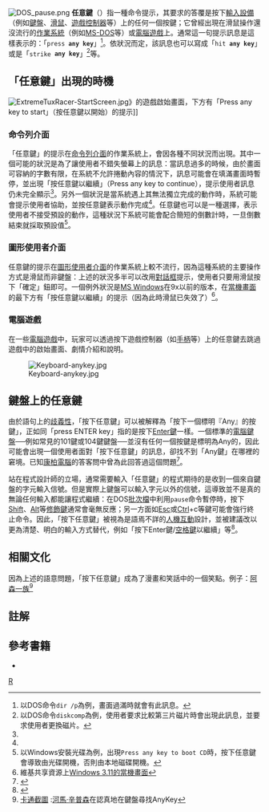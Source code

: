 [[File:DOS_pause.png|frame]]
'''任意鍵'''（{{lang-en|any key}}）指一種命令提示，其要求的答覆是按下[[輸入設備|輸入設備]]（例如[[鍵盤|鍵盤]]、[[滑鼠|滑鼠]]、[[遊戲控制器|遊戲控制器]]等）上的任何一個按鍵；它曾經出現在滑鼠操作還沒流行的[[作業系統|作業系統]]（例如[[MS-DOS|MS-DOS]]等）或[[電腦遊戲|電腦遊戲]]上。通常這一句提示訊息是這樣表示的：「<code>press '''any key'''</code>」<ref name=dir>以DOS命令<code>dir /p</code>為例，畫面過滿時就會有此訊息。</ref>。依狀況而定，該訊息也可以寫成「<code>hit '''any key'''</code>」或是「<code>strike '''any key'''</code>」<ref name=diskcomp>以DOS命令<code>diskcomp</code>為例，使用者要求比較第三片磁片時會出現此訊息，並要求使用者更換磁片。</ref>等。

==「任意鍵」出現的時機==
[[File:ExtremeTuxRacer-StartScreen.jpg|thumb]]》的遊戲啟始畫面，下方有「Press any key to start」（按任意鍵以開始）的提示]]
===命令列介面===
「任意鍵」的提示在[[命令列介面|命令列介面]]的作業系統上，會因各種不同狀況而出現。其中一個可能的狀況是為了讓使用者不錯失螢幕上的訊息：當訊息過多的時候，由於畫面可容納的字數有限，在系統不允許捲動內容的情況下，訊息可能會在填滿畫面時暫停，並出現「按任意鍵以繼續」（Press any key to continue），提示使用者訊息仍未完全顯示<ref name=dir/>。另外一個狀況是當系統遇上其無法獨立完成的動作時，系統可能會提示使用者協助，並按任意鍵表示動作完成<ref name=diskcomp/>。任意鍵也可以是一種選擇，表示使用者不接受預設的動作，這種狀況下系統可能會配合簡短的倒數計時，一旦倒數結束就採取預設值<ref name=wincdboot>以Windows安裝光碟為例，出現<code>Press any key to boot CD</code>時，按下任意鍵會導致由光碟開機，否則由本地磁碟開機。</ref>。

===圖形使用者介面===
任意鍵的提示在[[圖形使用者介面|圖形使用者介面]]的作業系統上較不流行，因為這種系統的主要操作方式是滑鼠而非鍵盤：上述的狀況多半可以改用[[對話框|對話框]]提示，使用者只要用滑鼠按下「確定」鈕即可。一個例外狀況是[[MS_Windows|MS Windows]]在9x以前的版本，在[[蓝屏死机|當機畫面]]的最下方有「按任意鍵以繼續」的提示（因為此時滑鼠已失效了）<ref name=winbsod>維基共享資源上[http://commons.wikimedia.org/wiki/Image:Bsod_win311.png Windows 3.11的當機畫面]</ref>。

===電腦遊戲===
在一些[[電腦遊戲|電腦遊戲]]中，玩家可以透過按下遊戲控制器（如[[手柄|手柄]]等）上的任意鍵去跳過遊戲中的啟始畫面、劇情介紹和說明。

[[File:Keyboard-anykey.jpg|thumb]]

==鍵盤上的任意鍵==
由於語句上的[[歧義性|歧義性]]，「按下任意鍵」可以被解釋為「按下一個標明『Any』的按鍵」，正如同「press ENTER key」指的是按下[[輸入鍵|Enter鍵]]一樣。一個標準的[[電腦鍵盤|電腦鍵盤]]──例如常見的101鍵或104鍵鍵盤──並沒有任何一個按鍵是標明為Any的，因此可能會出現一個使用者面對「按下任意鍵」的訊息，卻找不到「Any鍵」在哪裡的窘境。已知[[康柏電腦|康柏電腦]]的答客問中曾為此回答過這個問題<ref name=compaqfaq>{{Cite web |url=http://web14.compaq.com/falco/detail.asp?FAQnum=FAQ2859 |title=（此链接已失效）Compaq FAQ: Where do I find the "Any" key on my keyboard? (FAQ2859) |accessdate=2008-08-23 |archive-date=2006-04-17 |archive-url=https://web.archive.org/web/20060417084146/http://web14.compaq.com/falco/detail.asp?FAQnum=FAQ2859 |dead-url=no }}</ref>。

站在程式設計師的立場，通常需要輸入「任意鍵」的程式期待的是收到一個來自鍵盤的字元輸入信號。但是實際上鍵盤可以輸入字元以外的信號，這導致並不是真的無論任何輸入都能讓程式繼續：在DOS[[批處理|批次檔]]中利用<code>pause</code>命令暫停時，按下[[Shift鍵|Shift]]、[[Alt鍵|Alt]]等[[修飾鍵|修飾鍵]]通常會毫無反應；另一方面如[[Escape鍵|Esc]]或[[Control鍵|Ctrl]]+c等鍵可能會強行終止命令。因此，「按下任意鍵」被視為是語焉不詳的[[人機互動|人機互動]]設計，並被建議改以更為清楚、明白的輸入方式替代，例如「按下Enter鍵/[[空格鍵|空格鍵]]以繼續」等<ref name=cacm>{{cite journal en |author=Munindar P. Singh| coauthors=Mona Singh |title=Deconstructing the "Any" Key |journal=Communications of the ACM |volume=43 |issue=4 |pages=107-108 |publisher=Association for Computing Machinery |location=New York, NY, USA |issn=0001-0782 |oclc=1514517 |doi=10.1145/332051.332081 |url=http://portal.acm.org/citation.cfm?id=332051.332081 |format=fee required |accessdate=2008-12-20|date=April 2000}}</ref>。

==相關文化==
因為上述的語意問題，「按下任意鍵」成為了漫畫和笑話中的一個笑點。例子：[[阿森一族|阿森一族]]<ref>[http://i251.photobucket.com/albums/gg312/gordongordon888/Kingsizehomeranykey.png 卡通截圖] {{Wayback|url=http://i251.photobucket.com/albums/gg312/gordongordon888/Kingsizehomeranykey.png |date=20160305061207 }}:[[河馬·辛普森|河馬·辛普森]]在認真地在鍵盤尋找AnyKey</ref>
==註解==
{{reflist|2}}

==參考書籍==
*{{cite book |author=李士虎 |authorlink= |coauthors= |title=MS-DOS 5.0 磁碟作業系統 |year=1991年12月 |publisher=長諾資訊圖書股份有限公司 |location= |isbn=957-670-000-0 }}

[[category:電腦鍵|R]]
